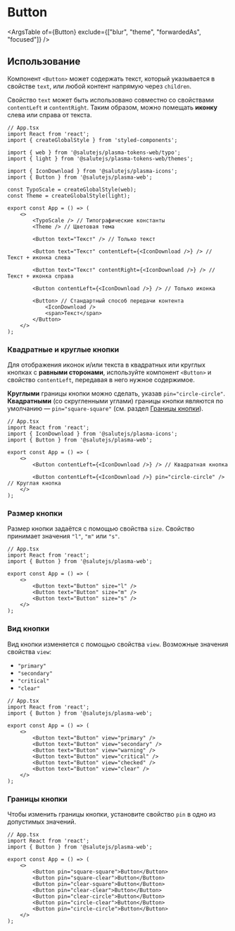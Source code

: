 



<Meta
    title="Controls/Button"
    component={Button}
    decorators={[InSpacingDecorator]}
/>

# Button
<Description of={Button} />

<Canvas>
    <Story name="Default" story={stories.Default} />
</Canvas>

<!-- TODO: Убрать `blur` или сделать публичным -->
<ArgsTable of={Button} exclude={["blur", "theme", "forwardedAs", "focused"]} />

## Использование
Компонент ``<Button>`` может содержать текст, который указывается в
свойстве ``text``, или любой контент напрямую через ``children``.

Свойство ``text`` может быть использовано совместно
со свойствами ``contentLeft`` и ``contentRight``.
Таким образом, можно помещать **иконку** слева или справа от текста.

```tsx
// App.tsx
import React from 'react';
import { createGlobalStyle } from 'styled-components';

import { web } from '@salutejs/plasma-tokens-web/typo';
import { light } from '@salutejs/plasma-tokens-web/themes';

import { IconDownload } from '@salutejs/plasma-icons';
import { Button } from '@salutejs/plasma-web';

const TypoScale = createGlobalStyle(web);
const Theme = createGlobalStyle(light);

export const App = () => (
    <>
        <TypoScale /> // Типографические константы
        <Theme /> // Цветовая тема

        <Button text="Текст" /> // Только текст

        <Button text="Текст" contentLeft={<IconDownload />} /> // Текст + иконка слева

        <Button text="Текст" contentRight={<IconDownload />} /> // Текст + иконка справа

        <Button contentLeft={<IconDownload />} /> // Только иконка

        <Button> // Стандартный способ передачи контента
            <IconDownload />
            <span>Текст</span>
        </Button>
    </>
);
```

### Квадратные и круглые кнопки
Для отображения иконок и/или текста в квадратных или круглых кнопках с **равными сторонами**,
используйте компонент ``<Button>`` и свойство ``contentLeft``, передавая в него нужное содержимое.

**Круглыми** границы кнопки можно сделать, указав ``pin="circle-circle"``.
**Квадратными** (со скругленными углами) границы кнопки являются по умолчанию — ``pin="square-square"``
(cм. раздел [Границы кнопки](#границы-кнопки)).

```tsx
// App.tsx
import React from 'react';
import { IconDownload } from '@salutejs/plasma-icons';
import { Button } from '@salutejs/plasma-web';

export const App = () => (
    <>
        <Button contentLeft={<IconDownload />} /> // Квадратная кнопка

        <Button contentLeft={<IconDownload />} pin="circle-circle" /> // Круглая кнопка
    </>
);
```

### Размер кнопки
Размер кнопки задаётся с помощью свойства ``size``. Свойство принимает значения ``"l"``, ``"m"`` или ``"s"``.
```tsx
// App.tsx
import React from 'react';
import { Button } from '@salutejs/plasma-web';

export const App = () => (
    <>
        <Button text="Button" size="l" />
        <Button text="Button" size="m" />
        <Button text="Button" size="s" />
    </>
);
```

### Вид кнопки
Вид кнопки изменяется с помощью свойства ``view``. Возможные значения свойства ``view``:
* ``"primary"``
* ``"secondary"``
* ``"critical"``
* ``"clear"``
```tsx
// App.tsx
import React from 'react';
import { Button } from '@salutejs/plasma-web';

export const App = () => (
    <>
        <Button text="Button" view="primary" />
        <Button text="Button" view="secondary" />
        <Button text="Button" view="warning" />
        <Button text="Button" view="critical" />
        <Button text="Button" view="checked" />
        <Button text="Button" view="clear" />
    </>
);
```

### Границы кнопки
Чтобы изменить границы кнопки, установите свойство ``pin`` в одно из допустимых значений.
```tsx
// App.tsx
import React from 'react';
import { Button } from '@salutejs/plasma-web';

export const App = () => (
    <>
        <Button pin="square-square">Button</Button>
        <Button pin="square-clear">Button</Button>
        <Button pin="clear-square">Button</Button>
        <Button pin="clear-clear">Button</Button>
        <Button pin="clear-circle">Button</Button>
        <Button pin="circle-clear">Button</Button>
        <Button pin="circle-circle">Button</Button>
    </>
);
```
